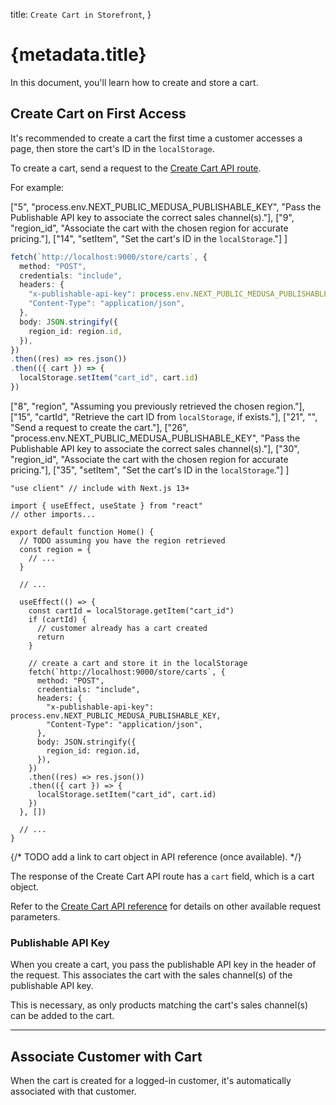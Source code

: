 
  title: `Create Cart in Storefront`,
}

# {metadata.title}

In this document, you'll learn how to create and store a cart.

## Create Cart on First Access

It's recommended to create a cart the first time a customer accesses a page, then store the cart's ID in the `localStorage`.

To create a cart, send a request to the [Create Cart API route](!api!/store#carts_postcarts).

For example:

<CodeTabs group="store-request">
  <CodeTab label="Fetch API" value="fetch">

  ["5", "process.env.NEXT_PUBLIC_MEDUSA_PUBLISHABLE_KEY", "Pass the Publishable API key to associate the correct sales channel(s)."],
  ["9", "region_id", "Associate the cart with the chosen region for accurate pricing."],
  ["14", "setItem", "Set the cart's ID in the `localStorage`."]
]

  ```ts highlights={fetchHighlights}
  fetch(`http://localhost:9000/store/carts`, {
    method: "POST",
    credentials: "include",
    headers: {
      "x-publishable-api-key": process.env.NEXT_PUBLIC_MEDUSA_PUBLISHABLE_KEY,
      "Content-Type": "application/json",
    },
    body: JSON.stringify({
      region_id: region.id,
    }),
  })
  .then((res) => res.json())
  .then(({ cart }) => {
    localStorage.setItem("cart_id", cart.id)
  })
  ```

  </CodeTab>
  <CodeTab label="React" value="react">

  ["8", "region", "Assuming you previously retrieved the chosen region."],
  ["15", "cartId", "Retrieve the cart ID from `localStorage`, if exists."],
  ["21", "", "Send a request to create the cart."],
  ["26", "process.env.NEXT_PUBLIC_MEDUSA_PUBLISHABLE_KEY", "Pass the Publishable API key to associate the correct sales channel(s)."],
  ["30", "region_id", "Associate the cart with the chosen region for accurate pricing."],
  ["35", "setItem", "Set the cart's ID in the `localStorage`."]
]

  ```tsx highlights={highlights}
  "use client" // include with Next.js 13+

  import { useEffect, useState } from "react"
  // other imports...
  
  export default function Home() {
    // TODO assuming you have the region retrieved
    const region = {
      // ...
    }

    // ...

    useEffect(() => {
      const cartId = localStorage.getItem("cart_id")
      if (cartId) {
        // customer already has a cart created
        return
      }

      // create a cart and store it in the localStorage
      fetch(`http://localhost:9000/store/carts`, {
        method: "POST",
        credentials: "include",
        headers: {
          "x-publishable-api-key": process.env.NEXT_PUBLIC_MEDUSA_PUBLISHABLE_KEY,
          "Content-Type": "application/json",
        },
        body: JSON.stringify({
          region_id: region.id,
        }),
      })
      .then((res) => res.json())
      .then(({ cart }) => {
        localStorage.setItem("cart_id", cart.id)
      })
    }, [])

    // ...
  }
  ```

  </CodeTab>
</CodeTabs>

{/* TODO add a link to cart object in API reference (once available). */}

The response of the Create Cart API route has a `cart` field, which is a cart object.

Refer to the [Create Cart API reference](!api!/store#carts_postcarts) for details on other available request parameters.

### Publishable API Key

When you create a cart, you pass the publishable API key in the header of the request. This associates the cart with the sales channel(s) of the publishable API key.

This is necessary, as only products matching the cart's sales channel(s) can be added to the cart.

---

## Associate Customer with Cart

When the cart is created for a logged-in customer, it's automatically associated with that customer.
